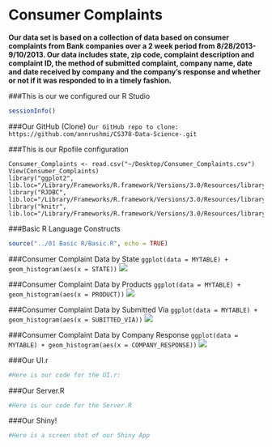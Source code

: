 Consumer Complaints
==================

**Our data set is based on a collection of data based on consumer complaints from Bank companies over a 2 week period from 8/28/2013-9/10/2013. Our data includes state, zip code, complaint description and complaint ID, the method of submitted complaint, company name, date and date received by company and the company's response and whether or not if it was responded to in a timely fashion.**


###This is our we configured our R Studio
```r
sessionInfo()
```

###Our GitHub (Clone)
```Our GitHub repo to clone: https://github.com/annrushmi/CS378-Data-Science-.git ```

###This is our Rpofile configuration
```
Consumer_Complaints <- read.csv("~/Desktop/Consumer_Complaints.csv")
View(Consumer_Complaints)
library("ggplot2", lib.loc="/Library/Frameworks/R.framework/Versions/3.0/Resources/library")
library("RJDBC", lib.loc="/Library/Frameworks/R.framework/Versions/3.0/Resources/library")
library("knitr", lib.loc="/Library/Frameworks/R.framework/Versions/3.0/Resources/library")
```

###Basic R Language Constructs
```r
source("../01 Basic R/Basic.R", echo = TRUE)
```

###Consumer Complaint Data by State
```ggplot(data = MYTABLE) + geom_histogram(aes(x = STATE))```
![](./STATE.png)

###Consumer Complaint Data by Products
```ggplot(data = MYTABLE) + geom_histogram(aes(x = PRODUCT))```
![](./Products.png)

###Consumer Complaint Data by Submitted Via
```ggplot(data = MYTABLE) + geom_histogram(aes(x = SUBITTED_VIA))```
![](./SubmittedVia.png)

###Consumer Complaint Data by Company Response
```ggplot(data = MYTABLE) + geom_histogram(aes(x = COMPANY_RESPONSE))```
![](./CompanyResponse.png)

###Our UI.r 
```r
#Here is our code for the UI.r:


```

###Our Server.R
```r
#Here is our code for the Server.R


```

###Our Shiny!
```r
#Here is a screen shot of our Shiny App
```